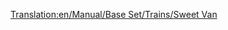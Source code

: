 [[Translation:en/Manual/Base Set/Trains/Sweet Van]]
{{es/Manual/Base Set/Trains/Vagones|Imagen=
|Nombre=Vagón de Dulces
|PrecioNormal= € ( £)
|PesoNormal= t
|CapacidadNormal=
|PrecioMono="
|PesoMono= t
|CapacidadMono=
|PrecioMag="
|PesoMag= t
|CapacidadMag=
|Descripción=
}}